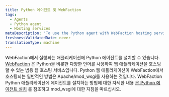 ```yaml
---
title: Python 에이전트 및 WebFaction
tags:
  - Agents
  - Python agent
  - Hosting services
metaDescription: 'To use the Python agent with WebFaction hosting services, follow the instructions for Apache/mod_wsgi.'
freshnessValidatedDate: never
translationType: machine
---
```


WebFaction에서 실행되는 애플리케이션에 Python 에이전트를 설치할 수 있습니다. [WebFaction](http://www.webfaction.com/) 은 Python을 비롯한 다양한 언어를 사용하여 웹 애플리케이션을 호스팅할 수 있는 범용 웹 호스팅 서비스입니다. Python 웹 애플리케이션이 WebFaction에서 호스팅되는 일반적인 방법은 Apache/mod_wsgi를 사용하는 것입니다. WebFaction Python 애플리케이션에 에이전트를 설치하는 방법에 대한 자세한 내용 [은 Python 에이전트 설치](/docs/agents/python-agent/installation-configuration/python-agent-installation) 를 참조하고 mod_wsgi에 대한 지침을 따르십시오.